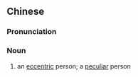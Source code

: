 ==Chinese==
{{zh-forms}}

===Pronunciation===
{{zh-pron
|m=guàikā
|cat=n
}}

===Noun===
{{zh-noun}}

# {{lb|zh|regional}} an [[eccentric]] person; a [[peculiar]] person